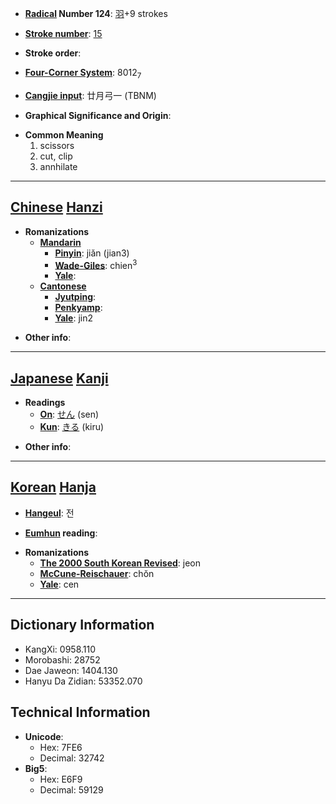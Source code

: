 * '''[[Wiktionary:Chinese radical index| Radical]] Number 124''': [[Wiktionary:Chinese radical index 羽|羽]]+9 strokes

* '''[[Wiktionary:Chinese total strokes index|Stroke number]]''': [[Wiktionary:Chinese total strokes index 15|15]]

* '''Stroke order''': 

* '''[[Wiktionary:Chinese four corner index|Four-Corner System]]''': 8012<sub>7</sub>

* '''[[Wiktionary:Chinese Cangjie index|Cangjie input]]''': 廿月弓一 (TBNM)

* '''Graphical Significance and Origin''': 

* '''Common Meaning'''
*#scissors
*# cut, clip
*# annhilate


----

== [[Chinese]] [[Hanzi]] ==

* '''Romanizations'''
** '''[[Mandarin]]'''
*** '''[[Pinyin]]''': jiǎn (jian3)
*** '''[[Wade-Giles]]''': chien<sup>3</sup>
*** '''[[Yale]]''': 
** '''[[Cantonese]]'''
*** '''[[Jyutping]]''':
*** '''[[Penkyamp]]''': 
*** '''[[Yale]]''': jin2

* '''Other info''': 

----

== [[Japanese]] [[Kanji]] ==

* '''Readings'''
** '''[[On]]''': [[せん]] (sen)
** '''[[Kun]]''': [[きる]] (kiru)

* '''Other info''':  

----

== [[Korean]] [[Hanja]] ==

* '''[[Hangeul]]''': 전

* '''[[Eumhun]] reading''': 

* '''Romanizations'''
** '''[[The 2000 South Korean Revised Romanization|The 2000 South Korean Revised]]''': jeon
** '''[[McCune-Reischauer]]''': chŏn
** '''[[Yale]]''': cen

----

== Dictionary Information ==

* KangXi: 0958.110
* Morobashi: 28752
* Dae Jaweon: 1404.130
* Hanyu Da Zidian: 53352.070

== Technical Information ==

* '''Unicode''':
** Hex: 7FE6
** Decimal: 32742
* '''Big5''':
** Hex: E6F9
** Decimal: 59129